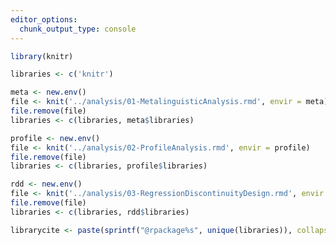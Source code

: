```yaml
---
editor_options: 
  chunk_output_type: console
---
```


```r
library(knitr)

libraries <- c('knitr')

meta <- new.env()
file <- knit('../analysis/01-MetalinguisticAnalysis.rmd', envir = meta)
file.remove(file)
libraries <- c(libraries, meta$libraries)

profile <- new.env()
file <- knit('../analysis/02-ProfileAnalysis.rmd', envir = profile)
file.remove(file)
libraries <- c(libraries, profile$libraries)

rdd <- new.env()
file <- knit('../analysis/03-RegressionDiscontinuityDesign.rmd', envir = rdd)
file.remove(file)
libraries <- c(libraries, rdd$libraries)

librarycite <- paste(sprintf("@rpackage%s", unique(libraries)), collapse = ";")
```
